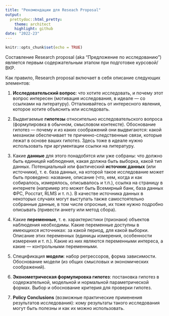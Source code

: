 ```yaml
---
title: "Рекомендации для Reseach Proposal"
output:
  prettydoc::html_pretty:
    theme: architect
    highlight: github
date: "2022-23"
---
```


```r
knitr::opts_chunk$set(echo = TRUE)
```

Составление Research proposal (aka "Предложение по исследованию") является первым содержательным этапом при подготовке курсовой/ВКР. 

Как правило, Research proposal включает в себя описание следующих элементов: 

1. **Исследовательский вопрос**: что хотите исследовать, и почему этот вопрос интересен (мотивация исследования, в идеале --- со ссылками на литературу). Отталкивайтесь от интересного явления, которое хотите объяснить или исследовать.

2. Выдвигаемые **гипотезы** относительно исследовательского вопроса (формулировка в обычном, смысловом контексте). Обоснование гипотез --- почему и из каких соображений они выдвигаются: какой механизм обеспечивает те причинно-следственные связи, которые лежат в основе ваших гипотез. Здесь тоже в идеале нужно использовать при аргументации ссылки на литературу.

4. Какие **данные** для этого понадобятся или уже собраны: что должно быть единицей наблюдения, какая должна быть выборка, какой тип данных. Потенциальный или фактический **источник данных** (или источники), т. е. база данных, на которой такое исследование может быть проведено: название, описание (что, кем, когда и как собиралось, измерялось, описывалось и т.п.), ссылка на страницу в интернете (например это может быть Всемирный банк, база данных ФРС, Росстат, RLMS и т. п.). В качестве источника данных в некоторых случаях могут выступать также самостоятельно собранные данные, в том числе опросные, их тоже нужно подробно описывать (привести анкету или метод сбора).

5. Какие **переменные**, т. е. характеристики (признаки) объектов наблюдения необходимы. Какие переменные доступны в имеющихся источниках: за какой период, для какой выборки. Описание этих переменных (единицы измерения, особенности измерения и т. п.). Какие из них являются переменными интереса, а какие --- контрольными переменными. 

6. Спецификация **модели**: набор регрессоров, форма зависимости. Обоснование модели (из общих смысловых и экономических соображений). 

7. **Эконометрическая формулировка гипотез**: постановка гипотез в содержательной, модельной и нормальной параметрической формах. Выбор и обоснование критерия для проверки гипотез. 

8. **Policy Conclusions** (возможные практические применения результатов исследования): кому результаты такого исследования могут быть полезны и как их можно использовать.